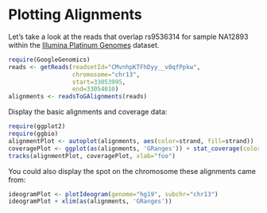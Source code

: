 <!-- R Markdown Documentation, DO NOT EDIT THE PLAIN MARKDOWN VERSION OF THIS FILE -->

<!-- Copyright 2014 Google Inc. All rights reserved. -->

<!-- Licensed under the Apache License, Version 2.0 (the "License"); -->
<!-- you may not use this file except in compliance with the License. -->
<!-- You may obtain a copy of the License at -->

<!--     http://www.apache.org/licenses/LICENSE-2.0 -->

<!-- Unless required by applicable law or agreed to in writing, software -->
<!-- distributed under the License is distributed on an "AS IS" BASIS, -->
<!-- WITHOUT WARRANTIES OR CONDITIONS OF ANY KIND, either express or implied. -->
<!-- See the License for the specific language governing permissions and -->
<!-- limitations under the License. -->

Plotting Alignments
==============

Let's take a look at the reads that overlap rs9536314 for sample NA12893 within the [Illumina Platinum Genomes](https://cloud.google.com/genomics/data/platinum-genomes) dataset.
```r
require(GoogleGenomics)
reads <- getReads(readsetId="CMvnhpKTFhDyy__v0qfPpkw",
                  chromosome="chr13",
                  start=33053995,
                  end=33054010)
alignments <- readsToGAlignments(reads)
```

Display the basic alignments and coverage data:
```r
require(ggplot2)
require(ggbio)
alignmentPlot <- autoplot(alignments, aes(color=strand, fill=strand))
coveragePlot <- ggplot(as(alignments, 'GRanges')) + stat_coverage(color="gray40", fill="skyblue")
tracks(alignmentPlot, coveragePlot, xlab="foo")
```

You could also display the spot on the chromosome these alignments came from:
```r
ideogramPlot <- plotIdeogram(genome="hg19", subchr="chr13")
ideogramPlot + xlim(as(alignments, 'GRanges'))
```
